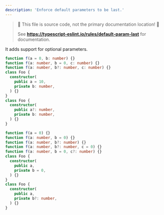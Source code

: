 ---
description: 'Enforce default parameters to be last.'
---


> 🛑 This file is source code, not the primary documentation location! 🛑
>
> See **https://typescript-eslint.io/rules/default-param-last** for documentation.

It adds support for optional parameters.

<Tabs>
<TabItem value="❌ Incorrect">

```ts
function f(a = 0, b: number) {}
function f(a: number, b = 0, c: number) {}
function f(a: number, b?: number, c: number) {}
class Foo {
  constructor(
    public a = 10,
    private b: number,
  ) {}
}
class Foo {
  constructor(
    public a?: number,
    private b: number,
  ) {}
}
```

</TabItem>
<TabItem value="✅ Correct">

```ts
function f(a = 0) {}
function f(a: number, b = 0) {}
function f(a: number, b?: number) {}
function f(a: number, b?: number, c = 0) {}
function f(a: number, b = 0, c?: number) {}
class Foo {
  constructor(
    public a,
    private b = 0,
  ) {}
}
class Foo {
  constructor(
    public a,
    private b?: number,
  ) {}
}
```

</TabItem>
</Tabs>
